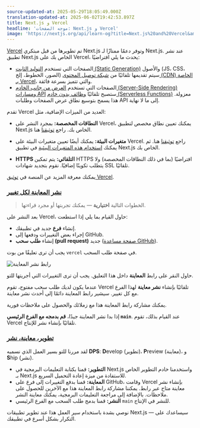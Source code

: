 ```yaml
---
source-updated-at: 2025-05-29T18:05:49.000Z
translation-updated-at: 2025-06-02T19:42:53.897Z
title: Next.js و Vercel
headline: 'موجه الصفحات: Next.js و Vercel'
image: 'https://nextjs.org/api/learn-og?title=Next.js%20and%20Vercel&amp;chapter=45'
---
```


[Vercel](https://vercel.com) تم تطويرها من قبل مبتكري Next.js وتوفر دعمًا ممتازًا لـ Next.js. عند نشر تطبيق Next.js الخاص بك على Vercel، يحدث ما يلي افتراضيًا:

*   الصفحات التي تستخدم [التوليد الثابت (Static Generation)](/docs/basic-features/pages#static-generation-recommended) والأصول (JS، CSS، الصور، الخطوط، إلخ) سيتم تقديمها تلقائيًا من [شبكة توصيل المحتوى (CDN) الخاصة بـ Vercel](https://vercel.com)، والتي تتميز بسرعة فائقة.
*   الصفحات التي تستخدم [العرض من جانب الخادم (Server-Side Rendering)](/docs/basic-features/pages#server-side-rendering) و[مسارات API](/docs/api-routes/introduction) ستصبح تلقائيًا [وظائف بدون خادم (Serverless Functions)](https://vercel.com/docs/serverless-functions/introduction) معزولة. هذا يسمح بتوسيع نطاق عرض الصفحات وطلبات API إلى ما لا نهاية.

تقدم Vercel العديد من الميزات الإضافية، مثل:

*   **النطاقات المخصصة:** بمجرد النشر على Vercel، يمكنك تعيين نطاق مخصص لتطبيق Next.js الخاص بك. راجع [توثيقنا](https://vercel.com/docs/concepts/projects/custom-domains) هنا.
    
*   **متغيرات البيئة:** يمكنك أيضًا تعيين متغيرات البيئة على Vercel. راجع [توثيقنا](https://vercel.com/docs/build-step#environment-variables) هنا. ثم يمكنك [استخدام هذه المتغيرات البيئية](/docs/basic-features/environment-variables#loading-environment-variables) في تطبيق Next.js الخاص بك.
    
*   **HTTPS التلقائي:** يتم تمكين HTTPS افتراضيًا (بما في ذلك النطاقات المخصصة) ولا يتطلب تكوينًا إضافيًا. نقوم بتجديد شهادات SSL تلقائيًا.
    

يمكنك معرفة المزيد عن المنصة في [توثيق Vercel](https://vercel.com/docs).

### [نشر المعاينة لكل تغيير](#preview-deployment-for-every-push)

> الخطوات التالية **اختيارية** — يمكنك تجربتها أو مجرد قراءتها.

بعد النشر على Vercel، حاول القيام بما يلي إذا استطعت:

*   إنشاء **فرع** جديد في تطبيقك.
*   إجراء بعض التغييرات ودفعها إلى GitHub.
*   إنشاء **طلب سحب (pull request)** جديد ([صفحة مساعدة GitHub](https://help.github.com/en/github/collaborating-with-issues-and-pull-requests/creating-a-pull-request)).

يجب أن ترى تعليقًا من بوت `vercel` في صفحة طلب السحب.

![رابط نشر المعاينة](https://h8DxKfmAPhn8O0p3.public.blob.vercel-storage.com/learn/pages-router/deploying-nextjs-app/vercel-bot.png)

حاول النقر على رابط **المعاينة** داخل هذا التعليق. يجب أن ترى التغييرات التي أجريتها للتو.

عندما يكون لديك طلب سحب مفتوح، تقوم Vercel تلقائيًا بإنشاء **نشر معاينة** لهذا الفرع مع كل تغيير. سيشير رابط المعاينة دائمًا إلى أحدث نشر معاينة.

يمكنك مشاركة رابط المعاينة هذا مع زملائك والحصول على ملاحظات فورية.

إذا بدا نشر المعاينة جيدًا، **قم بدمجه مع الفرع الرئيسي `main`**. عند القيام بذلك، تقوم Vercel تلقائيًا بإنشاء نشر للإنتاج.

### [تطوير، معاينة، نشر](#develop-preview-ship)

لقد مررنا للتو بسير العمل الذي نسميه **DPS**: **D**evelop (تطوير)، **P**review (معاينة)، و **S**hip (نشر).

*   **التطوير:** قمنا بكتابة التعليمات البرمجية في Next.js واستخدمنا خادم التطوير الخاص بـ Next.js للاستفادة من ميزة إعادة التحميل السريع.
*   **المعاينة:** قمنا بدفع التغييرات إلى فرع على GitHub، وقامت Vercel بإنشاء نشر معاينة متاح عبر رابط. يمكننا مشاركة رابط المعاينة هذا مع الآخرين للحصول على ملاحظات. بالإضافة إلى مراجعة التعليمات البرمجية، يمكنك معاينة النشر.
*   **النشر:** قمنا بدمج طلب السحب مع الفرع الرئيسي `main` للنشر في الإنتاج.

نوصي بشدة باستخدام سير العمل هذا عند تطوير تطبيقات Next.js — سيساعدك على التكرار بشكل أسرع في تطبيقك.